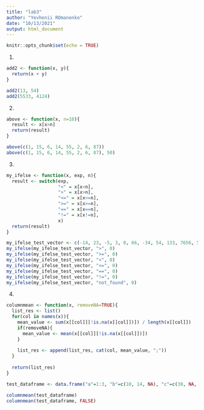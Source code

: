 ```yaml
---
title: "lab3"
author: "Yevhenii ROmanenko"
date: "10/13/2021"
output: html_document
---
```


```r
knitr::opts_chunk$set(echo = TRUE)
```

1.

```r
add2 <- function(x, y){
  return(x + y)
}

add2(13, 54)
add2(5533, 4124)
```

2.

```r
above <- function(x, n=10){
  result <- x[x>n]
  return(result)
}

above(c(1, 15, 6, 14, 55, 2, 6, 87))
above(c(1, 15, 6, 14, 55, 2, 6, 87), 50)
```

3.

```r

my_ifelse <- function(x, exp, n){
  result <- switch(exp, 
                   "<" = x[x<n],
                   ">" = x[x>n],
                   "<=" = x[x<=n],
                   ">=" = x[x>=n],
                   "==" = x[x==n],
                   "!=" = x[x!=n],
                   x)
  return(result)
}

my_ifelse_test_vector <- c(-14, 23, -5, 3, 0, 66, -34, 54, 133, 7656, 5, -545, 34)
my_ifelse(my_ifelse_test_vector, ">", 0)
my_ifelse(my_ifelse_test_vector, ">=", 0)
my_ifelse(my_ifelse_test_vector, "<", 0)
my_ifelse(my_ifelse_test_vector, "<=", 0)
my_ifelse(my_ifelse_test_vector, "==", 0)
my_ifelse(my_ifelse_test_vector, "!=", 0)
my_ifelse(my_ifelse_test_vector, "not_found", 0)
```

4.

```r
columnmean <- function(x, removeNA=TRUE){
  list_res <- list()
  for(col in names(x)){
    mean_value <- sum(x[[col]][!is.na(x[[col]])]) / length(x[[col]])
    if(removeNA){
      mean_value <- mean(x[[col]][!is.na(x[[col]])])
    }
    
    list_res <- append(list_res, cat(col, mean_value, ";"))
  }
  
  return(list_res)
}

test_dataframe <- data.frame("a"=1:3, "b"=c(10, 14, NA), "c"=c(30, NA, NA))

columnmean(test_dataframe)
columnmean(test_dataframe, FALSE)
```



